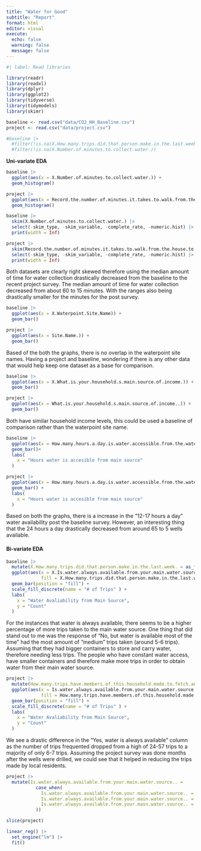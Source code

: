 ```yaml
---
title: "Water for Good"
subtitle: "Report"
format: html
editor: visual
execute:
  echo: false 
  warning: false
  message: false
---
```


```r
#| label: Read libraries

library(readr)
library(readxl)
library(dplyr)
library(ggplot2)
library(tidyverse)
library(tidymodels)
library(skimr)

baseline <- read.csv("data/CO2_HH_Baseline.csv")
project <- read.csv("data/project.csv")
```

```r

#baseline |>
  #filter(!is.na(X.How.many.trips.did.that.person.make.in.the.last.week.)) |>
  #filter(!is.na(X.Number.of.minutes.to.collect.water.))
```

**Uni-variate EDA**

```r

baseline |>
  ggplot(aes(x = X.Number.of.minutes.to.collect.water.)) + 
  geom_histogram()
```

```r

project |>
  ggplot(aes(x = Record.the.number.of.minutes.it.takes.to.walk.from.the.house.to.the.water.point..collect.the.water..including.waiting.in.line..and.return.home..)) +
  geom_histogram()
```

```r
baseline |>
  skim(X.Number.of.minutes.to.collect.water.) |>
  select(-skim_type, -skim_variable, -complete_rate, -numeric.hist) |>
  print(width = Inf)
```

```r
project |>
  skim(Record.the.number.of.minutes.it.takes.to.walk.from.the.house.to.the.water.point..collect.the.water..including.waiting.in.line..and.return.home..) |>
  select(-skim_type, -skim_variable, -complete_rate, -numeric.hist) |>
  print(width = Inf)
```

Both datasets are clearly right skewed therefore using the median amount of time for water collection drastically decreased from the baseline to the recent project survey. The median amount of time for water collection decreased from about 60 to 15 minutes. With the ranges also being drastically smaller for the minutes for the post survey.

```r
baseline |>
  ggplot(aes(x = X.Waterpoint.Site.Name)) +
  geom_bar() 
```

```r
project |>
  ggplot(aes(x = Site.Name.)) +
  geom_bar()
```

Based of the both the graphs, there is no overlap in the waterpoint site names. Having a project and baseline, wondering if there is any other data that would help keep one dataset as a base for comparison.

```r
baseline |>
  ggplot(aes(x = X.What.is.your.household.s.main.source.of.income.)) +
  geom_bar()
```

```r
project |>
  ggplot(aes(x = What.is.your.household.s.main.source.of.income..)) +
  geom_bar()
```

Both have similar household income levels, this could be used a baseline of comparison rather than the waterpoint site name.

```r
baseline |>
  ggplot(aes(x = How.many.hours.a.day.is.water.accessible.from.the.water.point..How.many.hours.per.day.is.water.supplied.on.average.)) +
  geom_bar()+ 
  labs(
    x = "Hours water is accesible from main source"
  )
```

```r

project |>
  ggplot(aes(x = How.many.hours.a.day.is.water.accessible.from.the.water.point..)) +
  geom_bar() + 
  labs(
    x = "Hours water is accesible from main source"
  )
```

Based on both the graphs, there is a increase in the "12-17 hours a day" water availability post the baseline survey. However, an interesting thing that the 24 hours a day drastically decreased from around 65 to 5 wells available.

#### Bi-variate EDA

```r
baseline |>
  mutate(X.How.many.trips.did.that.person.make.in.the.last.week. = as_factor(X.How.many.trips.did.that.person.make.in.the.last.week.)) |>
  ggplot(aes(x = X.Is.water.always.available.from.your.main.water.source., 
             fill = X.How.many.trips.did.that.person.make.in.the.last.week.)) +
  geom_bar(position = "fill") +
  scale_fill_discrete(name = "# of Trips" ) +
  labs(
    x = "Water Avaliability from Main Source", 
    y = "Count"
  )
```

For the instances that water is always available, there seems to be a higher percentage of more trips taken to the main water source. One thing that did stand out to me was the response of "No, but water is available most of the time" had the most amount of "medium" trips taken (around 5-6 trips). Assuming that they had bigger containers to store and carry water, therefore needing less trips. The people who have constant water access, have smaller containers and therefore make more trips in order to obtain water from their main water source.

```r
project |>
  mutate(How.many.trips.have.members.of.this.household.made.to.fetch.and.collect.water.in.the.past.week..last.7.days... = as_factor(How.many.trips.have.members.of.this.household.made.to.fetch.and.collect.water.in.the.past.week..last.7.days...)) |>
  ggplot(aes(x = Is.water.always.available.from.your.main.water.source.., 
             fill = How.many.trips.have.members.of.this.household.made.to.fetch.and.collect.water.in.the.past.week..last.7.days...)) +
  geom_bar(position = "fill") +
  scale_fill_discrete(name = "# of Trips" ) +
  labs(
    x = "Water Avaliability from Main Source", 
    y = "Count"
  )
```

We see a drastic difference in the "Yes, water is always available" column as the number of trips frequented dropped from a high of 24-57 trips to a majority of only 6-7 trips. Assuming the project survey was done months after the wells were drilled, we could see that it helped in reducing the trips made by local residents.

```r
project |>
  mutate(Is.water.always.available.from.your.main.water.source.. = 
           case_when(
             Is.water.always.available.from.your.main.water.source.. = "No, water is only available occasionally" ~ 0,
             Is.water.always.available.from.your.main.water.source.. = "No, but water is available most of the time" ~ 1, 
             Is.water.always.available.from.your.main.water.source.. = "Yes, water is always available" ~ 2
           ))

slice(project)
```

```r

linear_reg() |>
  set_engine("lm") |>
  fit()
```

